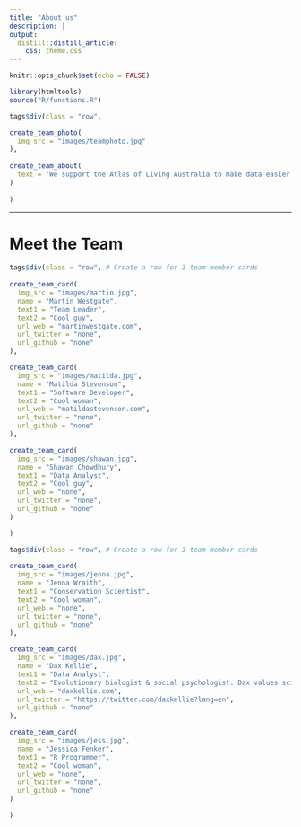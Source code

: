 ```yaml
---
title: "About us"
description: |
output: 
  distill::distill_article:
    css: theme.css
---
```



```r
knitr::opts_chunk$set(echo = FALSE)
```

```r
library(htmltools)
source("R/functions.R")
```

```r
tags$div(class = "row",

create_team_photo(
  img_src = "images/teamphoto.jpg"
),
         
create_team_about(
  text = "We support the Atlas of Living Australia to make data easier to use by researchers, scientists and the general public."
)
         
)
```

***

# Meet the Team
```r
tags$div(class = "row", # Create a row for 3 team-member cards
         
create_team_card(
  img_src = "images/martin.jpg",
  name = "Martin Westgate",
  text1 = "Team Leader",
  text2 = "Cool guy",
  url_web = "martinwestgate.com",
  url_twitter = "none",
  url_github = "none"
),

create_team_card(
  img_src = "images/matilda.jpg",
  name = "Matilda Stevenson",
  text1 = "Software Developer",
  text2 = "Cool woman",
  url_web = "matildastevenson.com",
  url_twitter = "none",
  url_github = "none"
),

create_team_card(
  img_src = "images/shawan.jpg",
  name = "Shawan Chowdhury",
  text1 = "Data Analyst",
  text2 = "Cool guy",
  url_web = "none",
  url_twitter = "none",
  url_github = "none"
)

)

tags$div(class = "row", # Create a row for 3 team-member cards
         
create_team_card(
  img_src = "images/jenna.jpg",
  name = "Jenna Wraith",
  text1 = "Conservation Scientist",
  text2 = "Cool woman",
  url_web = "none",
  url_twitter = "none",
  url_github = "none"
),

create_team_card(
  img_src = "images/dax.jpg",
  name = "Dax Kellie",
  text1 = "Data Analyst",
  text2 = "Evolutionary biologist & social psychologist. Dax values scientific transparency and tries to apply these values to the team workflow.",
  url_web = "daxkellie.com",
  url_twitter = "https://twitter.com/daxkellie?lang=en",
  url_github = "none"
),

create_team_card(
  img_src = "images/jess.jpg",
  name = "Jessica Fenker",
  text1 = "R Programmer",
  text2 = "Cool woman",
  url_web = "none",
  url_twitter = "none",
  url_github = "none"
)

)
```